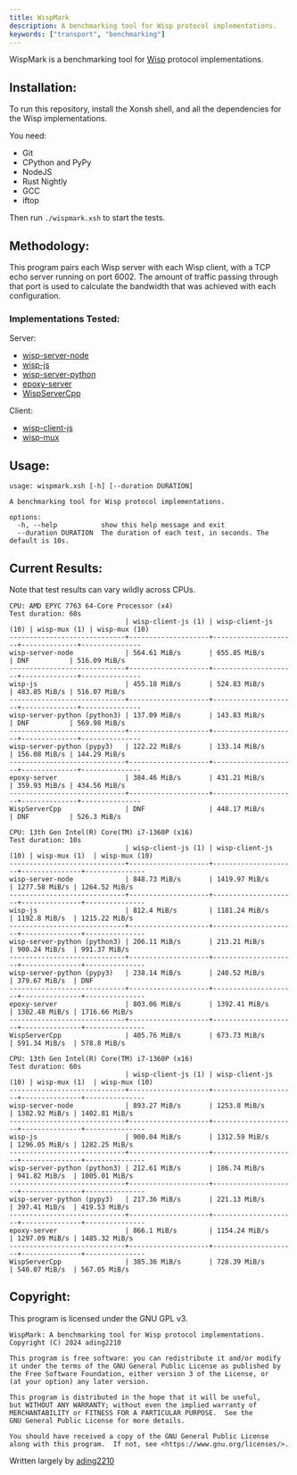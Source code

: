 ```yaml
---
title: WispMark
description: A benchmarking tool for Wisp protocol implementations.
keywords: ["transport", "benchmarking"]
---
```


WispMark is a benchmarking tool for [Wisp](/wisp) protocol implementations.

## Installation:

To run this repository, install the Xonsh shell, and all the dependencies for the Wisp implementations.

You need:

- Git
- CPython and PyPy
- NodeJS
- Rust Nightly
- GCC
- iftop

Then run `./wispmark.xsh` to start the tests.

## Methodology:

This program pairs each Wisp server with each Wisp client, with a TCP echo server running on port 6002. The amount of traffic passing through that port is used to calculate the bandwidth that was achieved with each configuration.

### Implementations Tested:

Server:

- [wisp-server-node](https://github.com/MercuryWorkshop/wisp-server-node)
- [wisp-js](https://github.com/MercuryWorkshop/wisp-client-js/blob/rewrite)
- [wisp-server-python](https://github.com/MercuryWorkshop/wisp-server-python)
- [epoxy-server](https://github.com/MercuryWorkshop/epoxy-tls/tree/multiplexed/server)
- [WispServerCpp](https://github.com/FoxMoss/WispServerCpp)

Client:

- [wisp-client-js](https://github.com/MercuryWorkshop/wisp-client-js/)
- [wisp-mux](https://github.com/MercuryWorkshop/epoxy-tls/tree/multiplexed/simple-wisp-client)

## Usage:

```
usage: wispmark.xsh [-h] [--duration DURATION]

A benchmarking tool for Wisp protocol implementations.

options:
  -h, --help           show this help message and exit
  --duration DURATION  The duration of each test, in seconds. The default is 10s.
```

## Current Results:

Note that test results can vary wildly across CPUs.

```
CPU: AMD EPYC 7763 64-Core Processor (x4)
Test duration: 60s
                             | wisp-client-js (1) | wisp-client-js (10) | wisp-mux (1) | wisp-mux (10)
-----------------------------+--------------------+---------------------+--------------+---------------
wisp-server-node             | 564.61 MiB/s       | 655.85 MiB/s        | DNF          | 516.09 MiB/s 
-----------------------------+--------------------+---------------------+--------------+---------------
wisp-js                      | 455.18 MiB/s       | 524.83 MiB/s        | 483.85 MiB/s | 516.07 MiB/s 
-----------------------------+--------------------+---------------------+--------------+---------------
wisp-server-python (python3) | 137.09 MiB/s       | 143.83 MiB/s        | DNF          | 569.98 MiB/s 
-----------------------------+--------------------+---------------------+--------------+---------------
wisp-server-python (pypy3)   | 122.22 MiB/s       | 133.14 MiB/s        | 156.08 MiB/s | 144.29 MiB/s 
-----------------------------+--------------------+---------------------+--------------+---------------
epoxy-server                 | 384.46 MiB/s       | 431.21 MiB/s        | 359.93 MiB/s | 434.56 MiB/s 
-----------------------------+--------------------+---------------------+--------------+---------------
WispServerCpp                | DNF                | 448.17 MiB/s        | DNF          | 526.3 MiB/s  

CPU: 13th Gen Intel(R) Core(TM) i7-1360P (x16)
Test duration: 10s
                             | wisp-client-js (1) | wisp-client-js (10) | wisp-mux (1)  | wisp-mux (10)
-----------------------------+--------------------+---------------------+---------------+---------------
wisp-server-node             | 848.73 MiB/s       | 1419.97 MiB/s       | 1277.58 MiB/s | 1264.52 MiB/s
-----------------------------+--------------------+---------------------+---------------+---------------
wisp-js                      | 812.4 MiB/s        | 1181.24 MiB/s       | 1192.8 MiB/s  | 1215.22 MiB/s
-----------------------------+--------------------+---------------------+---------------+---------------
wisp-server-python (python3) | 206.11 MiB/s       | 213.21 MiB/s        | 900.24 MiB/s  | 991.37 MiB/s 
-----------------------------+--------------------+---------------------+---------------+---------------
wisp-server-python (pypy3)   | 238.14 MiB/s       | 240.52 MiB/s        | 379.67 MiB/s  | DNF          
-----------------------------+--------------------+---------------------+---------------+---------------
epoxy-server                 | 803.06 MiB/s       | 1392.41 MiB/s       | 1302.48 MiB/s | 1716.66 MiB/s
-----------------------------+--------------------+---------------------+---------------+---------------
WispServerCpp                | 405.76 MiB/s       | 673.73 MiB/s        | 591.34 MiB/s  | 578.8 MiB/s  

CPU: 13th Gen Intel(R) Core(TM) i7-1360P (x16)
Test duration: 60s
                             | wisp-client-js (1) | wisp-client-js (10) | wisp-mux (1)  | wisp-mux (10)
-----------------------------+--------------------+---------------------+---------------+---------------
wisp-server-node             | 893.27 MiB/s       | 1253.8 MiB/s        | 1382.92 MiB/s | 1402.81 MiB/s
-----------------------------+--------------------+---------------------+---------------+---------------
wisp-js                      | 900.04 MiB/s       | 1312.59 MiB/s       | 1296.05 MiB/s | 1282.25 MiB/s
-----------------------------+--------------------+---------------------+---------------+---------------
wisp-server-python (python3) | 212.61 MiB/s       | 186.74 MiB/s        | 941.82 MiB/s  | 1005.01 MiB/s
-----------------------------+--------------------+---------------------+---------------+---------------
wisp-server-python (pypy3)   | 217.36 MiB/s       | 221.13 MiB/s        | 397.41 MiB/s  | 419.53 MiB/s 
-----------------------------+--------------------+---------------------+---------------+---------------
epoxy-server                 | 866.1 MiB/s        | 1154.24 MiB/s       | 1297.09 MiB/s | 1485.32 MiB/s
-----------------------------+--------------------+---------------------+---------------+---------------
WispServerCpp                | 385.36 MiB/s       | 728.39 MiB/s        | 540.07 MiB/s  | 567.05 MiB/s 
```

## Copyright:

This program is licensed under the GNU GPL v3.

```
WispMark: A benchmarking tool for Wisp protocol implementations.
Copyright (C) 2024 ading2210

This program is free software: you can redistribute it and/or modify
it under the terms of the GNU General Public License as published by
the Free Software Foundation, either version 3 of the License, or
(at your option) any later version.

This program is distributed in the hope that it will be useful,
but WITHOUT ANY WARRANTY; without even the implied warranty of
MERCHANTABILITY or FITNESS FOR A PARTICULAR PURPOSE.  See the
GNU General Public License for more details.

You should have received a copy of the GNU General Public License
along with this program.  If not, see <https://www.gnu.org/licenses/>.
```

Written largely by [ading2210](https://github.com/MercuryWorkshop/ading2210)
